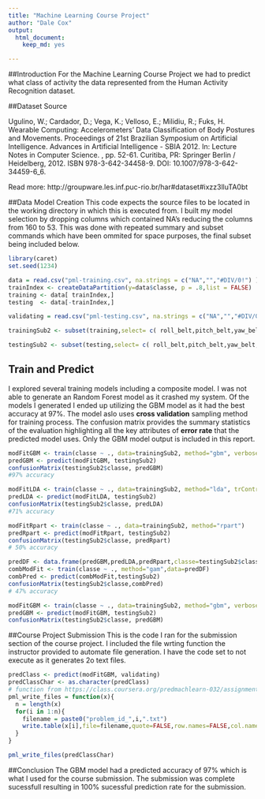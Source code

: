 ```yaml
---
title: "Machine Learning Course Project"
author: "Dale Cox"
output:
  html_document:
    keep_md: yes

---
```

##Introduction 
For the Machine Learning Course Project we had to predict what class of activity the data represented from the Human Activity Recognition dataset. 

##Dataset Source 

Ugulino, W.; Cardador, D.; Vega, K.; Velloso, E.; Milidiu, R.; Fuks, H. Wearable Computing: Accelerometers' Data Classification of Body Postures and Movements. Proceedings of 21st Brazilian Symposium on Artificial Intelligence. Advances in Artificial Intelligence - SBIA 2012. In: Lecture Notes in Computer Science. , pp. 52-61. Curitiba, PR: Springer Berlin / Heidelberg, 2012. ISBN 978-3-642-34458-9. DOI: 10.1007/978-3-642-34459-6_6. 

Read more: http://groupware.les.inf.puc-rio.br/har#dataset#ixzz3lluTA0bt

##Data Model Creation
This code expects the source files to be located in the working directory in which this is executed from. I built my model selection by dropping columns which contained NA's reducing the columns from 160 to 53. This was done with repeated summary and subset commands which have been ommited for space purposes, the final subset being included below. 

```r
library(caret)
set.seed(1234)

data = read.csv("pml-training.csv", na.strings = c("NA","","#DIV/0!") )
trainIndex <- createDataPartition(y=data$classe, p = .8,list = FALSE)
training <- data[ trainIndex,]
testing  <- data[-trainIndex,]

validating = read.csv("pml-testing.csv", na.strings = c("NA","","#DIV/0!") )

trainingSub2 <- subset(training,select= c( roll_belt,pitch_belt,yaw_belt,total_accel_belt, gyros_belt_x,gyros_belt_y,gyros_belt_z,accel_belt_x,accel_belt_y, accel_belt_z, magnet_belt_x, magnet_belt_y, magnet_belt_z, roll_arm, pitch_arm, yaw_arm, total_accel_arm,gyros_arm_x,gyros_arm_y,gyros_arm_z,accel_arm_x,accel_arm_y,accel_arm_z,magnet_arm_x, magnet_arm_y,magnet_arm_z,roll_dumbbell,pitch_dumbbell,yaw_dumbbell,total_accel_dumbbell, gyros_dumbbell_x,gyros_dumbbell_y,gyros_dumbbell_z,accel_dumbbell_x,accel_dumbbell_y,accel_dumbbell_z,magnet_dumbbell_x,magnet_dumbbell_y, magnet_dumbbell_z,roll_forearm,pitch_forearm,yaw_forearm, total_accel_forearm,gyros_forearm_x, gyros_forearm_y,gyros_forearm_z,    accel_forearm_x,   accel_forearm_y,accel_forearm_z,magnet_forearm_x,magnet_forearm_y, magnet_forearm_z,classe ))

testingSub2 <- subset(testing,select= c( roll_belt,pitch_belt,yaw_belt,total_accel_belt, gyros_belt_x,gyros_belt_y,gyros_belt_z,accel_belt_x,accel_belt_y, accel_belt_z, magnet_belt_x, magnet_belt_y, magnet_belt_z, roll_arm, pitch_arm, yaw_arm, total_accel_arm,gyros_arm_x,gyros_arm_y,gyros_arm_z,accel_arm_x,accel_arm_y,accel_arm_z,magnet_arm_x, magnet_arm_y,magnet_arm_z,roll_dumbbell,pitch_dumbbell,yaw_dumbbell,total_accel_dumbbell, gyros_dumbbell_x,gyros_dumbbell_y,gyros_dumbbell_z,accel_dumbbell_x,accel_dumbbell_y,accel_dumbbell_z,magnet_dumbbell_x,magnet_dumbbell_y, magnet_dumbbell_z,roll_forearm,pitch_forearm,yaw_forearm, total_accel_forearm,gyros_forearm_x, gyros_forearm_y,gyros_forearm_z,    accel_forearm_x,   accel_forearm_y,accel_forearm_z,magnet_forearm_x,magnet_forearm_y, magnet_forearm_z,classe ))

```

## Train and Predict
I explored several training models including a composite model. I was not able to generate an Random Forest model as it crashed my system. Of the models I generated I ended up utilizing the GBM model as it had the best accuracy at 97%. The model aslo uses **cross validation** sampling method for training process. The confusion matrix provides the summary statistics of the evaluation highlighting all the key attributes of **error rate** that the predicted model uses. Only the GBM model output is included in this report.   

```r
modFitGBM <- train(classe ~ ., data=trainingSub2, method="gbm", verbose = FALSE, trControl = trainControl(method="cv",))
predGBM <- predict(modFitGBM, testingSub2)
confusionMatrix(testingSub2$classe, predGBM)
#97% accuracy

modFitLDA <- train(classe ~ ., data=trainingSub2, method="lda", trControl = trainControl(method="cv",))
predLDA <- predict(modFitLDA, testingSub2)
confusionMatrix(testingSub2$classe, predLDA)
#71% accuracy

modFitRpart <- train(classe ~ ., data=trainingSub2, method="rpart")
predRpart <- predict(modFitRpart, testingSub2)
confusionMatrix(testingSub2$classe, predRpart)
# 50% accuracy

predDF <- data.frame(predGBM,predLDA,predRpart,classe=testingSub2$classe)
combModFit <- train(classe ~ ., method="gam",data=predDF)
combPred <- predict(combModFit,testingSub2)
confusionMatrix(testingSub2$classe,combPred)
# 47% accuracy 

```

```r
modFitGBM <- train(classe ~ ., data=trainingSub2, method="gbm", verbose = FALSE, trControl = trainControl(method="cv",))
predGBM <- predict(modFitGBM, testingSub2)
confusionMatrix(testingSub2$classe, predGBM)

```


##Course Project Submission 
This is the code I ran for the submission section of the course project. I included the file wrting function the instructor provided to automate file generation. I have the code set to not execute as it generates 2o text files.  
```r
predClass <- predict(modFitGBM, validating)
predClassChar <- as.character(predClass)
# function from https://class.coursera.org/predmachlearn-032/assignment/view?assignment_id=5
pml_write_files = function(x){
  n = length(x)
  for(i in 1:n){
    filename = paste0("problem_id_",i,".txt")
    write.table(x[i],file=filename,quote=FALSE,row.names=FALSE,col.names=FALSE)
  }
}

pml_write_files(predClassChar)
```

##Conclusion 
The GBM model had a predicted accuracy of 97% which is what I used for the course submission. The submission was complete sucessfull resulting in 100% sucessful prediction rate for the submission. 
